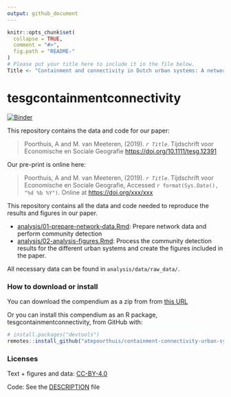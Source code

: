 ```yaml
---
output: github_document
---
```


<!-- README.md is generated from README.Rmd. Please edit that file -->

```r
knitr::opts_chunk$set(
  collapse = TRUE,
  comment = "#>",
  fig.path = "README-"
)
# Please put your title here to include it in the file below.
Title <- "Containment and connectivity in Dutch urban systems: A network-analytical operationalization of the three-systems model."
```

# tesgcontainmentconnectivity

[![Binder](https://mybinder.org/badge_logo.svg)](https://mybinder.org/v2/gh/atepoorthuis/containment-connectivity-urban-systems/master?urlpath=rstudio)

This repository contains the data and code for our paper:

> Poorthuis, A and M. van Meeteren, (2019). _`r Title`_. Tijdschrift voor Economische en Sociale Geografie <https://doi.org/10.1111/tesg.12391>

Our pre-print is online here:

> Poorthuis, A and M. van Meeteren, (2019). _`r Title`_. Tijdschrift voor Economische en Sociale Geografie, Accessed `r format(Sys.Date(), "%d %b %Y")`. Online at <https://doi.org/xxx/xxx>

This repository contains all the data and code needed to reproduce the results and figures in our paper.

- [analysis/01-prepare-network-data.Rmd](analysis/01-prepare-network-data.md): Prepare network data and perform community detection
- [analysis/02-analysis-figures.Rmd](analysis/02-analysis-figures.md): Process the community detection results for the different urban systems and create the figures included in the paper.

All necessary data can be found in `analysis/data/raw_data/`.

### How to download or install

You can download the compendium as a zip from from [this URL](https://github.com/atepoorthuis/containment-connectivity-urban-systems/archive/master.zip)

Or you can install this compendium as an R package, tesgcontainmentconnectivity, from GitHub with:

```r
# install.packages("devtools")
remotes::install_github("atepoorthuis/containment-connectivity-urban-systems")
```


### Licenses

Text + figures and data:  [CC-BY-4.0](http://creativecommons.org/licenses/by/4.0/)

Code: See the [DESCRIPTION](DESCRIPTION) file
